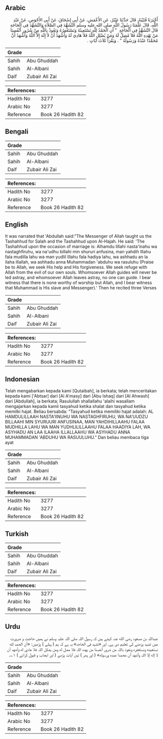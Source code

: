 ## Arabic


<div dir="rtl" lang="ar" style={{fontSize:'larger',backgroundColor:'#f8f9fa',padding:20}}>
أَخْبَرَنَا قُتَيْبَةُ، قَالَ حَدَّثَنَا عَبْثَرٌ، عَنِ الأَعْمَشِ، عَنْ أَبِي إِسْحَاقَ، عَنْ أَبِي الأَحْوَصِ، عَنْ عَبْدِ اللَّهِ، قَالَ عَلَّمَنَا رَسُولُ اللَّهِ صلى الله عليه وسلم التَّشَهُّدَ فِي الصَّلاَةِ وَالتَّشَهُّدَ فِي الْحَاجَةِ قَالَ التَّشَهُّدُ فِي الْحَاجَةِ ‏ "‏ أَنِ الْحَمْدُ لِلَّهِ نَسْتَعِينُهُ وَنَسْتَغْفِرُهُ وَنَعُوذُ بِاللَّهِ مِنْ شُرُورِ أَنْفُسِنَا مَنْ يَهْدِهِ اللَّهُ فَلاَ مُضِلَّ لَهُ وَمَنْ يُضْلِلِ اللَّهُ فَلاَ هَادِيَ لَهُ وَأَشْهَدُ أَنْ لاَ إِلَهَ إِلاَّ اللَّهُ وَأَشْهَدُ أَنَّ مُحَمَّدًا عَبْدُهُ وَرَسُولُهُ ‏"‏ ‏.‏ وَيَقْرَأُ ثَلاَثَ آيَاتٍ ‏.‏
</div>
<div style={{backgroundColor:'#f8f9fa',padding:20, marginBottom: 10}}><table> <thead> <tr> <th>Grade</th> <th></th> </tr> </thead> <tbody> <tr><td>Sahih</td><td>Abu Ghuddah</td></tr><tr><td>Sahih</td><td>Al-Albani</td></tr><tr><td>Daif</td><td>Zubair Ali Zai</td></tr></tbody></table><table> <thead> <tr> <th>References:</th> <th></th> </tr> </thead> <tbody><tr><td>Hadith No</td><td>3277</td></tr><tr><td>Arabic No</td><td>3277</td></tr><tr><td>Reference</td><td>Book 26 Hadith 82</td></tr></tbody></table></div>

## Bengali


<div dir="ltr" lang="bn" style={{fontSize:'larger',backgroundColor:'#f8f9fa',padding:20}}>

</div>
<div style={{backgroundColor:'#f8f9fa',padding:20, marginBottom: 10}}><table> <thead> <tr> <th>Grade</th> <th></th> </tr> </thead> <tbody> <tr><td>Sahih</td><td>Abu Ghuddah</td></tr><tr><td>Sahih</td><td>Al-Albani</td></tr><tr><td>Daif</td><td>Zubair Ali Zai</td></tr></tbody></table><table> <thead> <tr> <th>References:</th> <th></th> </tr> </thead> <tbody><tr><td>Hadith No</td><td>3277</td></tr><tr><td>Arabic No</td><td>3277</td></tr><tr><td>Reference</td><td>Book 26 Hadith 82</td></tr></tbody></table></div>

## English


<div dir="ltr" lang="en" style={{fontSize:'larger',backgroundColor:'#f8f9fa',padding:20}}>
It was narrated that 'Abdullah said:"The Messenger of Allah taught us the Tashahhud for Salah and the Tashahhud upon Al-Hajah. He said: 'The Tashahhud upon the occasion of marriage is: Alhamdu lillahi nasta'inahu wa nastaghfiruhu, wa na'udhu billahi min shururi anfusina, man yahdih Illahu fala mudilla lahu wa man yudlil Illahu fala hadiya lahu, wa ashhadu an la ilaha illallah, wa ashhadu anna Muhammadan 'abduhu wa rasuluhu (Praise be to Allah, we seek His help and His forgiveness. We seek refuge with Allah from the evil of our own souls. Whomsoever Allah guides will never be led astray, and whomsoever Allah leaves astray, no one can guide. I bear witness that there is none worthy of worship but Allah, and I bear witness that Muhammad is His slave and Messenger).' Then he recited three Verses
</div>
<div style={{backgroundColor:'#f8f9fa',padding:20, marginBottom: 10}}><table> <thead> <tr> <th>Grade</th> <th></th> </tr> </thead> <tbody> <tr><td>Sahih</td><td>Abu Ghuddah</td></tr><tr><td>Sahih</td><td>Al-Albani</td></tr><tr><td>Daif</td><td>Zubair Ali Zai</td></tr></tbody></table><table> <thead> <tr> <th>References:</th> <th></th> </tr> </thead> <tbody><tr><td>Hadith No</td><td>3277</td></tr><tr><td>Arabic No</td><td>3277</td></tr><tr><td>Reference</td><td>Book 26 Hadith 82</td></tr></tbody></table></div>

## Indonesian


<div dir="ltr" lang="id" style={{fontSize:'larger',backgroundColor:'#f8f9fa',padding:20}}>
Telah mengabarkan kepada kami [Qutaibah], ia berkata; telah menceritakan kepada kami ['Abtsar] dari [Al A'masy] dari [Abu Ishaq] dari [Al Ahwash] dari [Abdullah], ia berkata; Rasulullah shallallahu 'alaihi wasallam mengajarkan kepada kamii tasyahud ketika shalat dan tasyahud ketika memilki hajat. Beliau bersabda: "Tasyahud ketika memiliki hajat adalah: AL HAMDULILLAAH NASTA'IINUHU WA NASTAGHFIRUHU, WA NA'UUDZU BILLAAHI MIN SYURUURI ANFUSINAA, MAN YAHDIHILLAAHU FALAA MUDHILLA LAHU WA MAN YUDHLILILLAAHU FALAA HAADIYA LAH, WA ASYHADU AN LAA ILAAHA ILLALLAAHU WA ASYHADU ANNA MUHAMMADAN 'ABDUHU WA RASUULUHU." Dan beliau membaca tiga ayat
</div>
<div style={{backgroundColor:'#f8f9fa',padding:20, marginBottom: 10}}><table> <thead> <tr> <th>Grade</th> <th></th> </tr> </thead> <tbody> <tr><td>Sahih</td><td>Abu Ghuddah</td></tr><tr><td>Sahih</td><td>Al-Albani</td></tr><tr><td>Daif</td><td>Zubair Ali Zai</td></tr></tbody></table><table> <thead> <tr> <th>References:</th> <th></th> </tr> </thead> <tbody><tr><td>Hadith No</td><td>3277</td></tr><tr><td>Arabic No</td><td>3277</td></tr><tr><td>Reference</td><td>Book 26 Hadith 82</td></tr></tbody></table></div>

## Turkish


<div dir="ltr" lang="tr" style={{fontSize:'larger',backgroundColor:'#f8f9fa',padding:20}}>

</div>
<div style={{backgroundColor:'#f8f9fa',padding:20, marginBottom: 10}}><table> <thead> <tr> <th>Grade</th> <th></th> </tr> </thead> <tbody> <tr><td>Sahih</td><td>Abu Ghuddah</td></tr><tr><td>Sahih</td><td>Al-Albani</td></tr><tr><td>Daif</td><td>Zubair Ali Zai</td></tr></tbody></table><table> <thead> <tr> <th>References:</th> <th></th> </tr> </thead> <tbody><tr><td>Hadith No</td><td>3277</td></tr><tr><td>Arabic No</td><td>3277</td></tr><tr><td>Reference</td><td>Book 26 Hadith 82</td></tr></tbody></table></div>

## Urdu


<div dir="rtl" lang="ur" style={{fontSize:'larger',backgroundColor:'#f8f9fa',padding:20}}>
عبداللہ بن مسعود رضی الله عنہ کہتے ہیں کہ رسول اللہ صلی اللہ علیہ وسلم نے ہمیں حاجت و ضرورت میں تشہد پڑھنے کی تعلیم دی ہے۔ اور «تشہد فی الحاجۃ» یہ ہے کہ ہم ( پہلے ) پڑھیں: «أن الحمد لله نستعينه ونستغفره ونعوذ باللہ من شرور أنفسنا من يهده اللہ فلا مضل له ومن يضلل اللہ فلا هادي له وأشهد أن لا إله إلا اللہ وأشهد أن محمدا عبده ورسوله» ( اور پھر ) تین آیات پڑھے ( اور ایجاب و قبول کرائے ) ۱؎۔
</div>
<div style={{backgroundColor:'#f8f9fa',padding:20, marginBottom: 10}}><table> <thead> <tr> <th>Grade</th> <th></th> </tr> </thead> <tbody> <tr><td>Sahih</td><td>Abu Ghuddah</td></tr><tr><td>Sahih</td><td>Al-Albani</td></tr><tr><td>Daif</td><td>Zubair Ali Zai</td></tr></tbody></table><table> <thead> <tr> <th>References:</th> <th></th> </tr> </thead> <tbody><tr><td>Hadith No</td><td>3277</td></tr><tr><td>Arabic No</td><td>3277</td></tr><tr><td>Reference</td><td>Book 26 Hadith 82</td></tr></tbody></table></div>